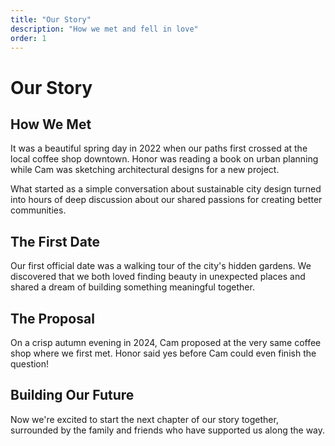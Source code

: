 ```yaml
---
title: "Our Story"
description: "How we met and fell in love"
order: 1
---
```


# Our Story

## How We Met

It was a beautiful spring day in 2022 when our paths first crossed at the local coffee shop downtown. Honor was reading a book on urban planning while Cam was sketching architectural designs for a new project.

What started as a simple conversation about sustainable city design turned into hours of deep discussion about our shared passions for creating better communities.

## The First Date

Our first official date was a walking tour of the city's hidden gardens. We discovered that we both loved finding beauty in unexpected places and shared a dream of building something meaningful together.

## The Proposal

On a crisp autumn evening in 2024, Cam proposed at the very same coffee shop where we first met. Honor said yes before Cam could even finish the question!

## Building Our Future

Now we're excited to start the next chapter of our story together, surrounded by the family and friends who have supported us along the way.
